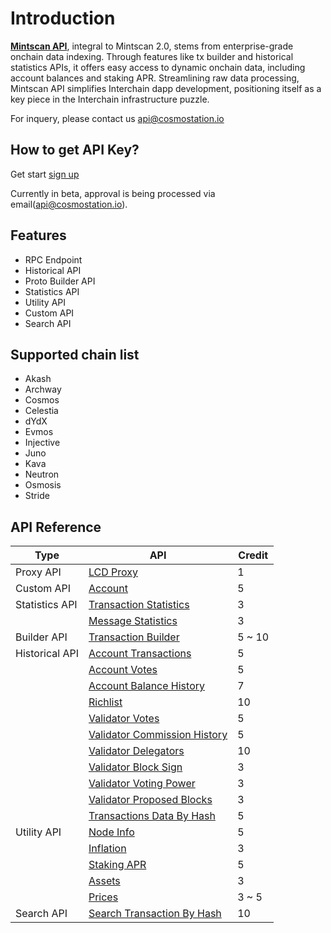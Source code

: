 # Introduction

**[Mintscan API](https://api.mintscan.io)**, integral to Mintscan 2.0, stems from enterprise-grade onchain data indexing. Through features like tx builder and historical statistics APIs, it offers easy access to dynamic onchain data, including account balances and staking APR. Streamlining raw data processing, Mintscan API simplifies Interchain dapp development, positioning itself as a key piece in the Interchain infrastructure puzzle.

For inquery, please contact us api@cosmostation.io

## How to get API Key?

Get start [sign up](https://api.mintscan.io)

Currently in beta, approval is being processed via email(api@cosmostation.io).

## Features

- RPC Endpoint
- Historical API
- Proto Builder API
- Statistics API
- Utility API
- Custom API
- Search API

## Supported chain list

- Akash
- Archway
- Cosmos
- Celestia
- dYdX
- Evmos
- Injective
- Juno
- Kava
- Neutron
- Osmosis
- Stride

## API Reference

| Type           | API                                                                                         | Credit |
| -------------- | ------------------------------------------------------------------------------------------- | ------ |
| Proxy API      | [LCD Proxy](/apis/reference/proxy/lcd)                                                      | 1      |
| Custom API     | [Account](/apis/reference/custom/account)                                                   | 5      |
| Statistics API | [Transaction Statistics](/apis/reference/statistics/transactions)                           | 3      |
|                | [Message Statistics](/apis/reference/statistics/messages)                                   | 3      |
| Builder API    | [Transaction Builder](/apis/reference/builder/tx-builder/build)                             | 5 ~ 10 |
| Historical API | [Account Transactions](/apis/reference/historical/account/account-transactions)             | 5      |
|                | [Account Votes](/apis/reference/historical/account/account-votes)                           | 5      |
|                | [Account Balance History](/apis/reference/historical/account/account-balances)              | 7      |
|                | [Richlist](/apis/reference/historical/account/account-richlist)                             | 10     |
|                | [Validator Votes](/apis/reference/historical/validator/validator-votes)                     | 5      |
|                | [Validator Commission History](/apis/reference/historical/validator/validator-commissions)  | 5      |
|                | [Validator Delegators](/apis/reference/historical/validator/validator-delegators)           | 10     |
|                | [Validator Block Sign](/apis/reference/historical/validator/validator-block-sign)           | 3      |
|                | [Validator Voting Power](/apis/reference/historical/validator/validator-power-events)       | 3      |
|                | [Validator Proposed Blocks](/apis/reference/historical/validator/validator-proposed-blocks) | 3      |
|                | [Transactions Data By Hash](/apis/reference/historical/txs/transactions-hash)               | 5      |
| Utility API    | [Node Info](/apis/reference/utilities/node-info)                                            | 5      |
|                | [Inflation](/apis/reference/utilities/inflation)                                            | 3      |
|                | [Staking APR](/apis/reference/utilities/staking-apr)                                        | 5      |
|                | [Assets](/apis/reference/utilities/assets)                                                  | 3      |
|                | [Prices](/apis/reference/utilities/prices)                                                  | 3 ~ 5  |
| Search API     | [Search Transaction By Hash](/apis/reference/search/transactions/transactions-hash)         | 10     |
